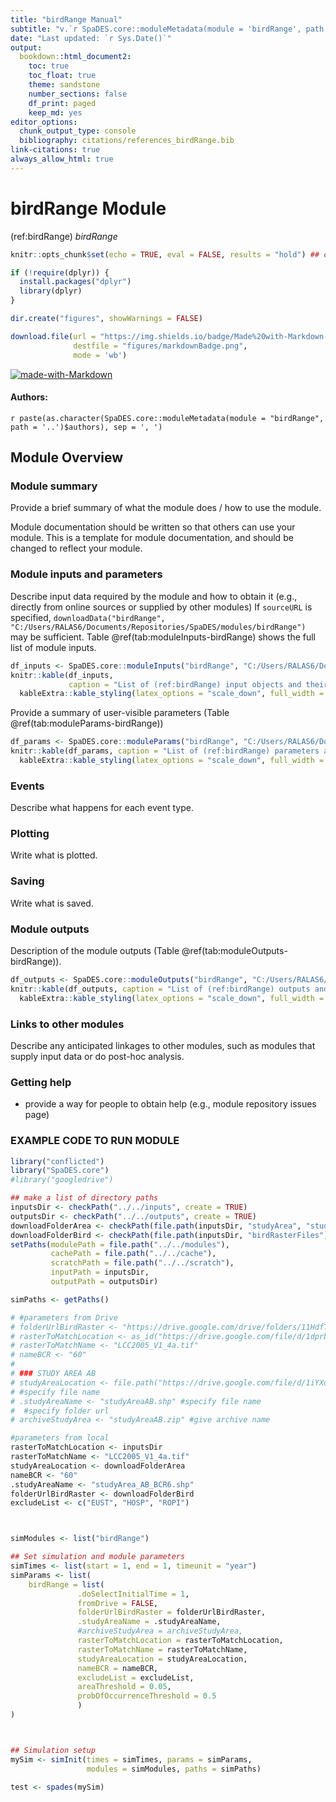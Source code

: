 ```yaml
---
title: "birdRange Manual"
subtitle: "v.`r SpaDES.core::moduleMetadata(module = 'birdRange', path = '..')$version`"
date: "Last updated: `r Sys.Date()`"
output:
  bookdown::html_document2:
    toc: true
    toc_float: true
    theme: sandstone
    number_sections: false
    df_print: paged
    keep_md: yes
editor_options:
  chunk_output_type: console
  bibliography: citations/references_birdRange.bib
link-citations: true
always_allow_html: true
---
```


# birdRange Module

<!-- the following are text references used in captions for LaTeX compatibility -->
(ref:birdRange) *birdRange*

```r
knitr::opts_chunk$set(echo = TRUE, eval = FALSE, results = "hold") ## change to eval = TRUE if all chunks are to be evaluated

if (!require(dplyr)) {
  install.packages("dplyr")
  library(dplyr)
}

dir.create("figures", showWarnings = FALSE)

download.file(url = "https://img.shields.io/badge/Made%20with-Markdown-1f425f.png",
              destfile = "figures/markdownBadge.png",
              mode = 'wb')
```

[![made-with-Markdown](figures/markdownBadge.png)](https://commonmark.org)

<!-- if knitting to pdf remember to add the pandoc_args: ["--extract-media", "."] option to yml in order to get the badge images -->

#### Authors:

`r paste(as.character(SpaDES.core::moduleMetadata(module = "birdRange", path = '..')$authors), sep = ', ')`
<!-- ideally separate authors with new lines, '\n' not working -->

## Module Overview

### Module summary

Provide a brief summary of what the module does / how to use the module.

Module documentation should be written so that others can use your module.
This is a template for module documentation, and should be changed to reflect your module.

### Module inputs and parameters

Describe input data required by the module and how to obtain it (e.g., directly from online sources or supplied by other modules)
If `sourceURL` is specified, `downloadData("birdRange", "C:/Users/RALAS6/Documents/Repositories/SpaDES/modules/birdRange")` may be sufficient.
Table \@ref(tab:moduleInputs-birdRange) shows the full list of module inputs.

```r
df_inputs <- SpaDES.core::moduleInputs("birdRange", "C:/Users/RALAS6/Documents/Repositories/SpaDES/modules")
knitr::kable(df_inputs,
             caption = "List of (ref:birdRange) input objects and their description.") %>%
  kableExtra::kable_styling(latex_options = "scale_down", full_width = TRUE)
```

Provide a summary of user-visible parameters (Table \@ref(tab:moduleParams-birdRange))


```r
df_params <- SpaDES.core::moduleParams("birdRange", "C:/Users/RALAS6/Documents/Repositories/SpaDES/modules")
knitr::kable(df_params, caption = "List of (ref:birdRange) parameters and their description.") %>%
  kableExtra::kable_styling(latex_options = "scale_down", full_width = TRUE)
```

### Events

Describe what happens for each event type.

### Plotting

Write what is plotted.

### Saving

Write what is saved.

### Module outputs

Description of the module outputs (Table \@ref(tab:moduleOutputs-birdRange)).

```r
df_outputs <- SpaDES.core::moduleOutputs("birdRange", "C:/Users/RALAS6/Documents/Repositories/SpaDES/modules")
knitr::kable(df_outputs, caption = "List of (ref:birdRange) outputs and their description.") %>%
  kableExtra::kable_styling(latex_options = "scale_down", full_width = TRUE)
```

### Links to other modules

Describe any anticipated linkages to other modules, such as modules that supply input data or do post-hoc analysis.

### Getting help

-   provide a way for people to obtain help (e.g., module repository issues page)

### EXAMPLE CODE TO RUN MODULE

```r

library("conflicted")
library("SpaDES.core")
#library("googledrive")

## make a list of directory paths
inputsDir <- checkPath("../../inputs", create = TRUE)
outputsDir <- checkPath("../../outputs", create = TRUE)
downloadFolderArea <- checkPath(file.path(inputsDir, "studyArea", "studyArea_AB_BCR6"), create = TRUE)
downloadFolderBird <- checkPath(file.path(inputsDir, "birdRasterFiles"), create = TRUE)
setPaths(modulePath = file.path("../../modules"),
         cachePath = file.path("../../cache"),
         scratchPath = file.path("../../scratch"),
         inputPath = inputsDir,
         outputPath = outputsDir)

simPaths <- getPaths()

# #parameters from Drive
# folderUrlBirdRaster <- "https://drive.google.com/drive/folders/11HdfTqNhHmzJ8Qk0Pk0NfiLKwyRkrltS"
# rasterToMatchLocation <- as_id("https://drive.google.com/file/d/1dprb9sQZAUP6ty4BOQMbFf4gSiHKnvqp/view?usp=share_link")
# rasterToMatchName <- "LCC2005_V1_4a.tif"
# nameBCR <- "60"
# 
# ### STUDY AREA AB
# studyAreaLocation <- file.path("https://drive.google.com/file/d/1iYXdXFcZex304o5voX6igFm5EC0ck1Bp/view?usp=sharing")
# #specify file name
# .studyAreaName <- "studyAreaAB.shp" #specify file name
#  #specify folder url
# archiveStudyArea <- "studyAreaAB.zip" #give archive name

#parameters from local
rasterToMatchLocation <- inputsDir
rasterToMatchName <- "LCC2005_V1_4a.tif"
studyAreaLocation <- downloadFolderArea
nameBCR <- "60"
.studyAreaName <- "studyArea_AB_BCR6.shp"
folderUrlBirdRaster <- downloadFolderBird
excludeList <- c("EUST", "HOSP", "ROPI")



simModules <- list("birdRange")

## Set simulation and module parameters
simTimes <- list(start = 1, end = 1, timeunit = "year")
simParams <- list(
    birdRange = list( 
               .doSelectInitialTime = 1,
               fromDrive = FALSE,
               folderUrlBirdRaster = folderUrlBirdRaster,
               .studyAreaName = .studyAreaName,
               #archiveStudyArea = archiveStudyArea,
               rasterToMatchLocation = rasterToMatchLocation,
               rasterToMatchName = rasterToMatchName,
               studyAreaLocation = studyAreaLocation,
               nameBCR = nameBCR,
               excludeList = excludeList,
               areaThreshold = 0.05,
               probOfOccurrenceThreshold = 0.5
               )
)



## Simulation setup
mySim <- simInit(times = simTimes, params = simParams, 
                 modules = simModules, paths = simPaths)

test <- spades(mySim)

```

